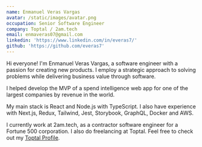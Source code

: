```yaml
---
name: Enmanuel Veras Vargas
avatar: /static/images/avatar.png
occupation: Senior Software Engineer
company: Toptal / 2am.tech
email: enmaveras07@gmail.com
linkedin: 'https://www.linkedin.com/in/everas7/'
github: 'https://github.com/everas7'
---
```


Hi everyone! I'm Enmanuel Veras Vargas, a software engineer with a passion for creating new products. I employ a strategic approach to solving problems while delivering business value through software.

I helped develop the MVP of a spend intelligence web app for one of the largest companies by revenue in the world. 

My main stack is React and Node.js with TypeScript. I also have experience with Next.js, Redux, Tailwind, Jest, Storybook, GraphQL, Docker and AWS.

I currently work at 2am.tech, as a contractor software engineer for a Fortune 500 corporation. I also do freelancing at Toptal. Feel free to check out my [Toptal Profile](https://www.toptal.com/resume/enmanuel-veras-vargas).

